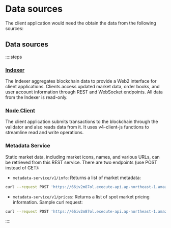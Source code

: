 # Data sources


The client application would need the obtain the data from the following sources:

## Data sources

::::steps
### [Indexer](/indexer-client)

The Indexer aggregates blockchain data to provide a Web2 interface for client applications. Clients access updated market data, order books, and user account information through REST and WebSocket endpoints. All data from the Indexer is read-only.

### [Node Client](/node-client)

The client application submits transactions to the blockchain through the validator and also reads data from it. It uses v4-client-js functions to streamline read and write operations.

### Metadata Service

Static market data, including market icons, names, and various URLs, can be retrieved from this REST service. There are two endpoints (use POST instead of GET):

- `metadata-service/v1/info`: Returns a list of market metadata:

```bash
curl --request POST 'https://66iv2m87ol.execute-api.ap-northeast-1.amazonaws.com/mainnet/metadata-service/v1/info
```

- `metadata-service/v1/prices`: Returns a list of spot market pricing information. Sample curl request:

```bash
curl --request POST 'https://66iv2m87ol.execute-api.ap-northeast-1.amazonaws.com/mainnet/metadata-service/v1/prices'
```

::::
